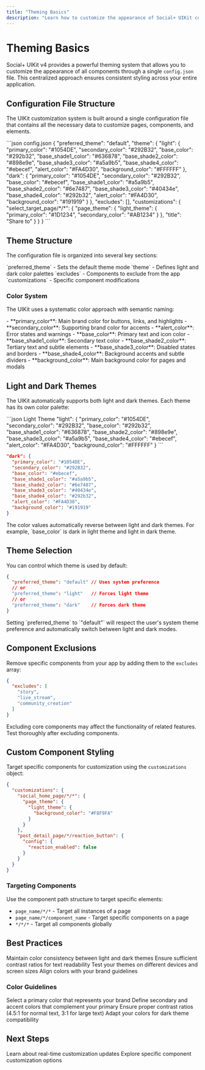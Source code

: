 ```yaml
---
title: "Theming Basics"
description: "Learn how to customize the appearance of Social+ UIKit components using the configuration system"
---
```


# Theming Basics

Social+ UIKit v4 provides a powerful theming system that allows you to customize the appearance of all components through a single `config.json` file. This centralized approach ensures consistent styling across your entire application.

## Configuration File Structure

The UIKit customization system is built around a single configuration file that contains all the necessary data to customize pages, components, and elements.

<CodeGroup>
```json config.json
{
  "preferred_theme": "default",
  "theme": {
    "light": {
      "primary_color": "#1054DE",
      "secondary_color": "#292B32",
      "base_color": "#292b32",
      "base_shade1_color": "#636878",
      "base_shade2_color": "#898e9e",
      "base_shade3_color": "#a5a9b5",
      "base_shade4_color": "#ebecef",
      "alert_color": "#FA4D30",
      "background_color": "#FFFFFF"
    },
    "dark": {
      "primary_color": "#1054DE",
      "secondary_color": "#292B32",
      "base_color": "#ebecef",
      "base_shade1_color": "#a5a9b5",
      "base_shade2_color": "#6e7487",
      "base_shade3_color": "#40434e",
      "base_shade4_color": "#292b32",
      "alert_color": "#FA4D30",
      "background_color": "#191919"
    }
  },
  "excludes": [],
  "customizations": {
    "select_target_page/*/*": {
      "page_theme": {
        "light_theme": {
          "primary_color": "#1D1234",
          "secondary_color": "#AB1234"
        }
      },
      "title": "Share to"
    }
  }
}
```
</CodeGroup>

## Theme Structure

The configuration file is organized into several key sections:

<CardGroup cols={2}>
  <Card title="Theme Selection" icon="palette">
    `preferred_theme` - Sets the default theme mode
  </Card>
  <Card title="Color Schemes" icon="sun-moon">
    `theme` - Defines light and dark color palettes
  </Card>
  <Card title="Exclusions" icon="eye-slash">
    `excludes` - Components to exclude from the app
  </Card>
  <Card title="Customizations" icon="paint-brush">
    `customizations` - Specific component modifications
  </Card>
</CardGroup>

### Color System

The UIKit uses a systematic color approach with semantic naming:

<AccordionGroup>
  <Accordion title="Primary Colors">
    - **primary_color**: Main brand color for buttons, links, and highlights
    - **secondary_color**: Supporting brand color for accents
    - **alert_color**: Error states and warnings
  </Accordion>
  
  <Accordion title="Base Colors">
    - **base_color**: Primary text and icon color
    - **base_shade1_color**: Secondary text color
    - **base_shade2_color**: Tertiary text and subtle elements
    - **base_shade3_color**: Disabled states and borders
    - **base_shade4_color**: Background accents and subtle dividers
  </Accordion>
  
  <Accordion title="Background">
    - **background_color**: Main background color for pages and modals
  </Accordion>
</AccordionGroup>

## Light and Dark Themes

The UIKit automatically supports both light and dark themes. Each theme has its own color palette:

<CodeGroup>
```json Light Theme
"light": {
  "primary_color": "#1054DE",
  "secondary_color": "#292B32",
  "base_color": "#292b32",
  "base_shade1_color": "#636878",
  "base_shade2_color": "#898e9e",
  "base_shade3_color": "#a5a9b5",
  "base_shade4_color": "#ebecef",
  "alert_color": "#FA4D30",
  "background_color": "#FFFFFF"
}
```

```json Dark Theme
"dark": {
  "primary_color": "#1054DE",
  "secondary_color": "#292B32",
  "base_color": "#ebecef",
  "base_shade1_color": "#a5a9b5",
  "base_shade2_color": "#6e7487",
  "base_shade3_color": "#40434e",
  "base_shade4_color": "#292b32",
  "alert_color": "#FA4D30",
  "background_color": "#191919"
}
```
</CodeGroup>

<Note>
The color values automatically reverse between light and dark themes. For example, `base_color` is dark in light theme and light in dark theme.
</Note>

## Theme Selection

You can control which theme is used by default:

```json
{
  "preferred_theme": "default" // Uses system preference
  // or
  "preferred_theme": "light"   // Forces light theme
  // or
  "preferred_theme": "dark"    // Forces dark theme
}
```

<Info>
Setting `preferred_theme` to `"default"` will respect the user's system theme preference and automatically switch between light and dark modes.
</Info>

## Component Exclusions

Remove specific components from your app by adding them to the `excludes` array:

```json
{
  "excludes": [
    "story",
    "live_stream",
    "community_creation"
  ]
}
```

<Warning>
Excluding core components may affect the functionality of related features. Test thoroughly after excluding components.
</Warning>

## Custom Component Styling

Target specific components for customization using the `customizations` object:

```json
{
  "customizations": {
    "social_home_page/*/*": {
      "page_theme": {
        "light_theme": {
          "background_color": "#F8F9FA"
        }
      }
    },
    "post_detail_page/*/reaction_button": {
      "config": {
        "reaction_enabled": false
      }
    }
  }
}
```

### Targeting Components

Use the component path structure to target specific elements:

- `page_name/*/*` - Target all instances of a page
- `page_name/*/component_name` - Target specific components on a page
- `*/*/*` - Target all components globally

## Best Practices

<CardGroup cols={2}>
  <Card title="Consistency" icon="check-circle">
    Maintain color consistency between light and dark themes
  </Card>
  <Card title="Accessibility" icon="universal-access">
    Ensure sufficient contrast ratios for text readability
  </Card>
  <Card title="Testing" icon="vial">
    Test your themes on different devices and screen sizes
  </Card>
  <Card title="Branding" icon="palette">
    Align colors with your brand guidelines
  </Card>
</CardGroup>

### Color Guidelines

<Steps>
  <Step title="Choose Your Primary Color">
    Select a primary color that represents your brand
  </Step>
  <Step title="Create Supporting Colors">
    Define secondary and accent colors that complement your primary
  </Step>
  <Step title="Test Accessibility">
    Ensure proper contrast ratios (4.5:1 for normal text, 3:1 for large text)
  </Step>
  <Step title="Create Dark Variants">
    Adapt your colors for dark theme compatibility
  </Step>
</Steps>

## Next Steps

<CardGroup cols={2}>
  <Card title="Dynamic UI" href="/uikit/customization/dynamic-ui">
    Learn about real-time customization updates
  </Card>
  <Card title="Component Styling" href="/uikit/customization/component-styling">
    Explore specific component customization options
  </Card>
</CardGroup>
